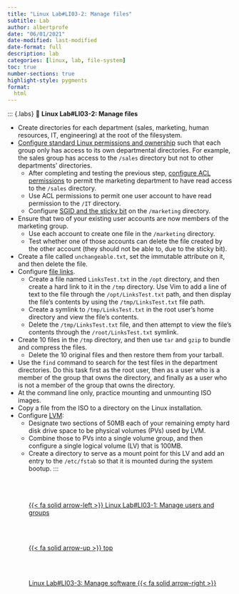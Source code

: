 ```yaml
---
title: "Linux Lab#LI03-2: Manage files"
subtitle: Lab
author: albertprofe
date: "06/01/2021"
date-modified: last-modified
date-format: full
description: lab
categories: [linux, lab, file-system]
toc: true
number-sections: true
highlight-style: pygments
format:
  html
---
```


::: {.labs}
📘 **Linux Lab#LI03-2: Manage files**

-   Create directories for each department (sales, marketing, human resources, IT, engineering) at the root of the filesystem.
-   [Configure standard Linux permissions and ownership](https://www.redhat.com/sysadmin/manage-permissions) such that each group only has access to its own departmental directories. For example, the sales group has access to the `/sales` directory but not to other departments' directories.
    -   After completing and testing the previous step, [configure ACL permissions](https://opensource.com/article/20/3/external-drives-linux) to permit the marketing department to have read access to the `/sales` directory.
    -   Use ACL permissions to permit one user account to have read permission to the `/IT` directory.
    -   Configure [SGID and the sticky bit](https://www.redhat.com/sysadmin/suid-sgid-sticky-bit) on the `/marketing` directory.
-   Ensure that two of your existing user accounts are now members of the marketing group.
    -   Use each account to create one file in the `/marketing` directory.
    -   Test whether one of those accounts can delete the file created by the other account (they should not be able to, due to the sticky bit).
-   Create a file called `unchangeable.txt`, set the immutable attribute on it, and then delete the file.
-   Configure [file links](https://www.redhat.com/sysadmin/linking-linux-explained).
    -   Create a file named `LinksTest.txt` in the `/opt` directory, and then create a hard link to it in the `/tmp` directory. Use Vim to add a line of text to the file through the `/opt/LinksTest.txt` path, and then display the file's contents by using the `/tmp/LinksTest.txt` file path.
    -   Create a symlink to `/tmp/LinksTest.txt` in the root user's home directory and view the file's contents.
    -   Delete the `/tmp/LinksTest.txt` file, and then attempt to view the file's contents through the `/root/LinksTest.txt` symlink.
-   Create 10 files in the `/tmp` directory, and then use `tar` and `gzip` to bundle and compress the files.
    -   Delete the 10 original files and then restore them from your tarball.
-   Use the `find` command to search for the test files in the department directories. Do this task first as the root user, then as a user who is a member of the group that owns the directory, and finally as a user who is not a member of the group that owns the directory.
-   At the command line only, practice mounting and unmounting ISO images.
-   Copy a file from the ISO to a directory on the Linux installation.
-   Configure [LVM](https://www.redhat.com/sysadmin/creating-logical-volumes):
    -   Designate two sections of 50MB each of your remaining empty hard disk drive space to be physical volumes (PVs) used by LVM.
    -   Combine those to PVs into a single volume group, and then configure a single logical volume (LV) that is 100MB.
    -   Create a directory to serve as a mount point for this LV and add an entry to the `/etc/fstab` so that it is mounted during the system bootup.
:::<!--- navLinks -->
<br><br>
<div class=row>
<br>
<div class='column left previous'>
<br>
[{{< fa solid arrow-left >}} Linux Lab#LI03-1: Manage users and groups](/linux/lilab03-1.qmd)
<br>
</div>
<br>
<div class='column center'>
<br>
[{{< fa solid arrow-up >}} top](#top)
<br>
</div>
<br>
<div class='column right next'>
<br>
[Linux Lab#LI03-3: Manage software  {{< fa solid arrow-right >}}](/linux/lilab03-3.qmd)
<br>
</div>
<br>
</div>
